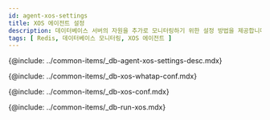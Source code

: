 ```yaml
---
id: agent-xos-settings
title: XOS 에이전트 설정
description: 데이터베이스 서버의 자원을 추가로 모니터링하기 위한 설정 방법을 제공합니다.
tags: [ Redis, 데이터베이스 모니터링, XOS 에이전트 ]
---
```



{@include: ../common-items/_db-agent-xos-settings-desc.mdx}

{@include: ../common-items/_db-xos-whatap-conf.mdx}

{@include: ../common-items/_db-xos-conf.mdx}

<FileOptNote ver='1.7.0'/>

{@include: ../common-items/_db-run-xos.mdx}